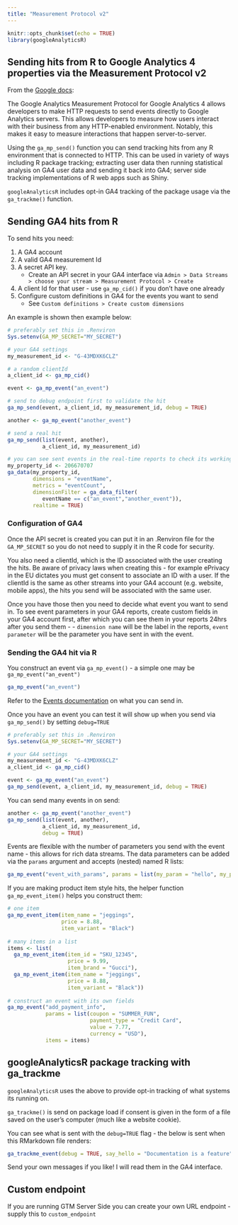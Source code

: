 ```yaml
---
title: "Measurement Protocol v2"
---
```


```r
knitr::opts_chunk$set(echo = TRUE)
library(googleAnalyticsR)
```

## Sending hits from R to Google Analytics 4 properties via the Measurement Protocol v2

From the [Google docs](https://developers.google.com/analytics/devguides/collection/protocol/ga4):

The Google Analytics Measurement Protocol for Google Analytics 4 allows developers to make HTTP requests to send events directly to Google Analytics servers. This allows developers to measure how users interact with their business from any HTTP-enabled environment. Notably, this makes it easy to measure interactions that happen server-to-server.

Using the `ga_mp_send()` function you can send tracking hits from any R environment that is connected to HTTP.  This can be used in variety of ways including R package tracking; extracting user data then running statistical analysis on GA4 user data and sending it back into GA4; server side tracking implementations of R web apps such as Shiny.

`googleAnalyticsR` includes opt-in GA4 tracking of the package usage via the `ga_trackme()` function.

## Sending GA4 hits from R

To send hits you need: 

1. A GA4 account
2. A valid GA4 measurement Id
3. A secret API key.
   - Create an API secret in your GA4 interface via `Admin > Data Streams > choose your stream > Measurement Protocol > Create`
4. A client Id for that user - use `ga_mp_cid()` if you don't have one already
5. Configure custom definitions in GA4 for the events you want to send
   - See `Custom definitions > Create custom dimensions` 

An example is shown then example below:

```r
# preferably set this in .Renviron
Sys.setenv(GA_MP_SECRET="MY_SECRET")

# your GA4 settings
my_measurement_id <- "G-43MDXK6CLZ"

# a random clientId
a_client_id <- ga_mp_cid()

event <- ga_mp_event("an_event")

# send to debug endpoint first to validate the hit
ga_mp_send(event, a_client_id, my_measurement_id, debug = TRUE)

another <- ga_mp_event("another_event")

# send a real hit
ga_mp_send(list(event, another), 
           a_client_id, my_measurement_id)

# you can see sent events in the real-time reports to check its working
my_property_id <- 206670707
ga_data(my_property_id, 
        dimensions = "eventName", 
        metrics = "eventCount", 
        dimensionFilter = ga_data_filter(
           eventName == c("an_event","another_event")),
        realtime = TRUE)
```

### Configuration of GA4

Once the API secret is created you can put it in an .Renviron file for the `GA_MP_SECRET` so you do not need to supply it in the R code for security.

You also need a clientId, which is the ID associated with the user creating the hits.  Be aware of privacy laws when creating this - for example ePrivacy in the EU dictates you must get consent to associate an ID with a user.  If the clientId is the same as other streams into your GA4 account (e.g. website, mobile apps), the hits you send will be associated with the same user.

Once you have those then you need to decide what event you want to send in. To see event parameters in your GA4 reports, create custom fields in your GA4 account first, after which you can see them in your reports 24hrs after you send them - - `dimension name` will be the label in the reports, `event parameter` will be the parameter you have sent in with the event. 

### Sending the GA4 hit via R

You construct an event via `ga_mp_event()` - a simple one may be `ga_mp_event("an_event")`

```r
ga_mp_event("an_event")
```

Refer to the [Events documentation](https://developers.google.com/analytics/devguides/collection/protocol/ga4/reference/events) on what you can send in.

Once you have an event you can test it will show up when you send via `ga_mp_send()` by setting `debug=TRUE`

```r
# preferably set this in .Renviron
Sys.setenv(GA_MP_SECRET="MY_SECRET")

# your GA4 settings
my_measurement_id <- "G-43MDXK6CLZ"
a_client_id <- ga_mp_cid()

event <- ga_mp_event("an_event")
ga_mp_send(event, a_client_id, my_measurement_id, debug = TRUE)
```

You can send many events in on send:

```r
another <- ga_mp_event("another_event")
ga_mp_send(list(event, another), 
           a_client_id, my_measurement_id, 
           debug = TRUE)
```

Events are flexible with the number of parameters you send with the event name - this allows for rich data streams.  The data parameters can be added via the `params` argument and accepts (nested) named R lists:

```r
ga_mp_event("event_with_params", params = list(my_param = "hello", my_param2 = "mum"))
```

If you are making product item style hits, the helper function `ga_mp_event_item()` helps you construct them:

```r
# one item
ga_mp_event_item(item_name = "jeggings", 
                 price = 8.88, 
                 item_variant = "Black")
                 
# many items in a list
items <- list(
  ga_mp_event_item(item_id = "SKU_12345", 
                   price = 9.99, 
                   item_brand = "Gucci"), 
  ga_mp_event_item(item_name = "jeggings", 
                   price = 8.88, 
                   item_variant = "Black"))
                   
# construct an event with its own fields
ga_mp_event("add_payment_info", 
            params = list(coupon = "SUMMER_FUN", 
                          payment_type = "Credit Card", 
                          value = 7.77, 
                          currency = "USD"), 
            items = items)
```

## googleAnalyticsR package tracking with ga_trackme

`googleAnalyticsR` uses the above to provide opt-in tracking of what systems its running on. 

`ga_trackme()` is send on package load if consent is given in the form of a file saved on the user's computer (much like a website cookie).

You can see what is sent with the `debug=TRUE` flag - the below is sent when this RMarkdown file renders:

```r
ga_trackme_event(debug = TRUE, say_hello = "Documentation is a feature")
```

Send your own messages if you like!  I will read them in the GA4 interface.

## Custom endpoint

If you are running GTM Server Side you can create your own URL endpoint - supply this to `custom_endpoint`

